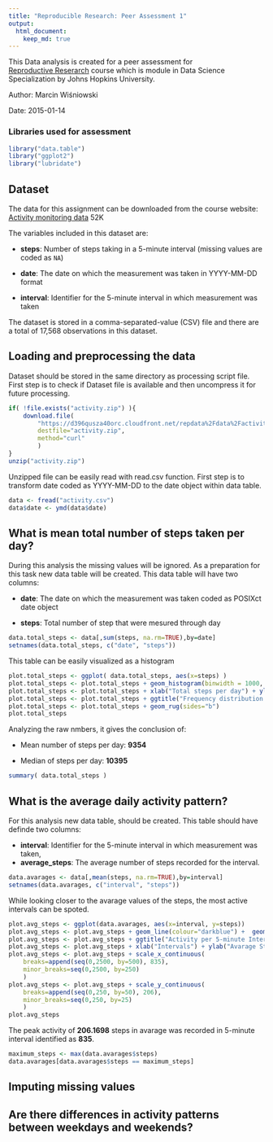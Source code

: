 ```yaml
---
title: "Reproducible Research: Peer Assessment 1"
output: 
  html_document:
    keep_md: true
---
```

This Data analysis is created for a peer assessment for  
[Reproductive Reserarch](https://www.coursera.org/course/repdata) course which is module in 
Data Science Specialization by Johns Hopkins University.

Author: Marcin Wiśniowski

Date: 2015-01-14

### Libraries used for assessment
```r
library("data.table")
library("ggplot2")
library("lubridate")
```

## Dataset

The data for this assignment can be downloaded from the course website:
[Activity monitoring data](https://d396qusza40orc.cloudfront.net/repdata%2Fdata%2Factivity.zip) 52K

The variables included in this dataset are:

* **steps**: Number of steps taking in a 5-minute interval (missing values are coded as `NA`)

* **date**: The date on which the measurement was taken in YYYY-MM-DD format

* **interval**: Identifier for the 5-minute interval in which measurement was taken


The dataset is stored in a comma-separated-value (CSV) file and there are a total of 17,568 
observations in this dataset.

## Loading and preprocessing the data
Dataset should be stored in the same directory as processing script file. First step is to check if
Dataset file is available and then uncompress it for future processing.
```r
if( !file.exists("activity.zip") ){
    download.file(
        "https://d396qusza40orc.cloudfront.net/repdata%2Fdata%2Factivity.zip", 
        destfile="activity.zip",
        method="curl"
        )
}
unzip("activity.zip")
```

Unzipped file can be easily read with read.csv function. First step is to transform date coded as
YYYY-MM-DD to the date object within data table.

```r
data <- fread("activity.csv")
data$date <- ymd(data$date)
```

## What is mean total number of steps taken per day?

During this analysis the missing values will be ignored. As a preparation for this task new data
table will be created. This data table will have two columns:

* **date**: The date on which the measurement was taken coded as POSIXct date object

* **steps**: Total number of step that were mesured through day

```r
data.total_steps <- data[,sum(steps, na.rm=TRUE),by=date]
setnames(data.total_steps, c("date", "steps"))
```

This table can be easily visualized as a histogram

```r
plot.total_steps <- ggplot( data.total_steps, aes(x=steps) ) 
plot.total_steps <- plot.total_steps + geom_histogram(binwidth = 1000, aes(fill = ..count..))
plot.total_steps <- plot.total_steps + xlab("Total steps per day") + ylab("Frequency")
plot.total_steps <- plot.total_steps + ggtitle("Frequency distribution of total steps per day")
plot.total_steps <- plot.total_steps + geom_rug(sides="b")
plot.total_steps
```

Analyzing the raw nmbers, it gives the conclusion of:

* Mean number of steps per day: **9354**

* Median of steps per day: **10395**

```r
summary( data.total_steps )
```

## What is the average daily activity pattern?

For this analysis new data table, should be created. This table should have definde two columns: 

* **interval**: Identifier for the 5-minute interval in which measurement was taken,
* **average_steps**: The average number of steps recorded for the interval.

```r
data.avarages <- data[,mean(steps, na.rm=TRUE),by=interval]
setnames(data.avarages, c("interval", "steps"))
```

While looking closer to the avarage values of the steps, the most active intervals can be spoted.

```r
plot.avg_steps <- ggplot(data.avarages, aes(x=interval, y=steps))
plot.avg_steps <- plot.avg_steps + geom_line(colour="darkblue") +  geom_point(colour="steelblue")
plot.avg_steps <- plot.avg_steps + ggtitle("Activity per 5-minute Interval")
plot.avg_steps <- plot.avg_steps + xlab("Intervals") + ylab("Avarage Steps")
plot.avg_steps <- plot.avg_steps + scale_x_continuous(
    breaks=append(seq(0,2500, by=500), 835),
    minor_breaks=seq(0,2500, by=250)
    )
plot.avg_steps <- plot.avg_steps + scale_y_continuous(
    breaks=append(seq(0,250, by=50), 206),
    minor_breaks=seq(0,250, by=25)
    )
plot.avg_steps
```

The peak activity of **206.1698** steps in avarage was recorded in 5-minute interval identified 
as **835**. 

```r
maximum_steps <- max(data.avarages$steps)
data.avarages[data.avarages$steps == maximum_steps]
```

## Imputing missing values



## Are there differences in activity patterns between weekdays and weekends?
